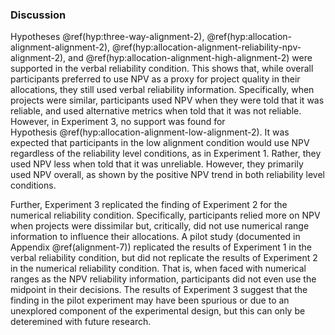 ### Discussion

Hypotheses \@ref(hyp:three-way-alignment-2), \@ref(hyp:allocation-alignment-alignment-2), \@ref(hyp:allocation-alignment-reliability-npv-alignment-2),
and \@ref(hyp:allocation-alignment-high-alignment-2) were supported in the
verbal reliability condition. This shows that, while overall participants
preferred to use NPV as a proxy for project quality in their allocations, they
still used verbal reliability information. Specifically, when projects were
similar, participants used NPV when they were told that it was reliable, and
used alternative metrics when told that it was not reliable. However, in
Experiment 3, no support was found for
Hypothesis \@ref(hyp:allocation-alignment-low-alignment-2). It was expected that
participants in the low alignment condition would use NPV regardless of the
reliability level conditions, as in Experiment 1. Rather, they used NPV less
when told that it was unreliable. However, they primarily used NPV overall, as
shown by the positive NPV trend in both reliability level conditions.

Further, Experiment 3 replicated the finding of Experiment 2 for the numerical
reliability condition. Specifically, participants relied more on NPV when
projects were dissimilar but, critically, did not use numerical range
information to influence their allocations. A pilot study (documented in
Appendix \@ref(alignment-7)) replicated the results of Experiment 1 in the
verbal reliability condition, but did not replicate the results of Experiment 2
in the numerical reliability condition. That is, when faced with numerical
ranges as the NPV reliability information, participants did not even use the
midpoint in their decisions. The results of Experiment 3 suggest that the
finding in the pilot experiment may have been spurious or due to an unexplored
component of the experimental design, but this can only be deteremined with
future research.

